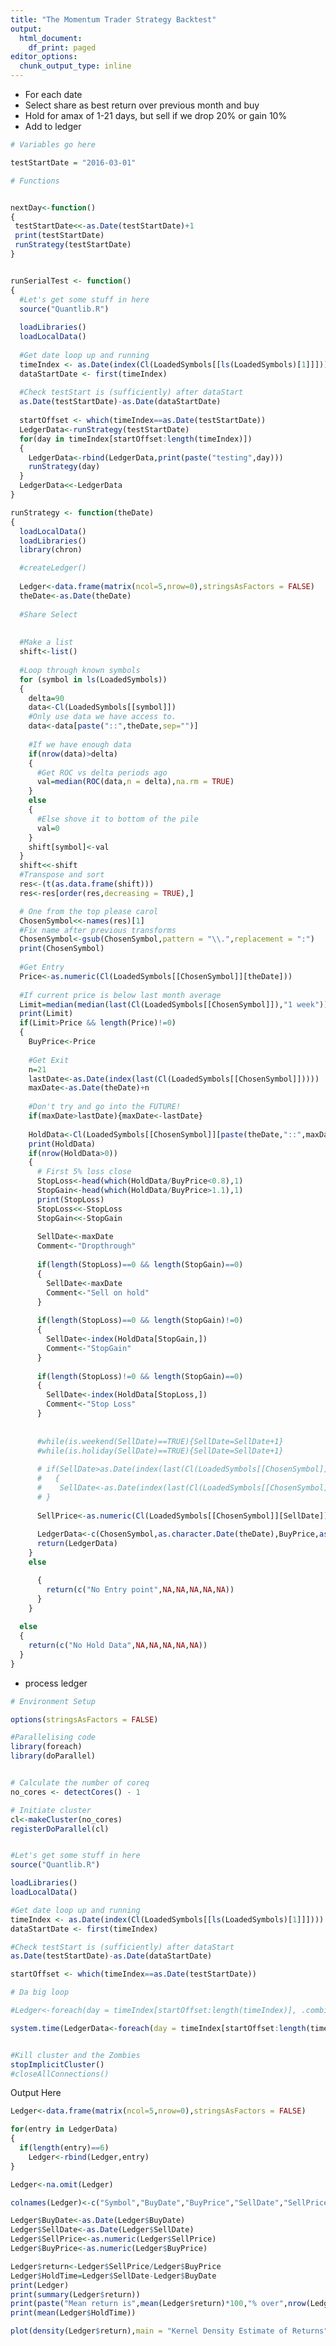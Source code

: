 ```yaml
---
title: "The Momentum Trader Strategy Backtest"
output:
  html_document:
    df_print: paged
editor_options:
  chunk_output_type: inline
---
```


- For each date
- Select share as best return over previous month and buy
- Hold for amax of 1-21 days, but sell if we drop 20% or gain 10%
- Add to ledger

```r

# Variables go here

testStartDate = "2016-03-01"

# Functions


nextDay<-function()
{
 testStartDate<<-as.Date(testStartDate)+1
 print(testStartDate)
 runStrategy(testStartDate)
}


runSerialTest <- function()
{
  #Let's get some stuff in here
  source("Quantlib.R")
  
  loadLibraries()
  loadLocalData()
  
  #Get date loop up and running
  timeIndex <- as.Date(index(Cl(LoadedSymbols[[ls(LoadedSymbols)[1]]])))
  dataStartDate <- first(timeIndex)
  
  #Check testStart is (sufficiently) after dataStart
  as.Date(testStartDate)-as.Date(dataStartDate)
  
  startOffset <- which(timeIndex==as.Date(testStartDate))
  LedgerData<-runStrategy(testStartDate)
  for(day in timeIndex[startOffset:length(timeIndex)])
  {
    LedgerData<-rbind(LedgerData,print(paste("testing",day)))
    runStrategy(day)
  }
  LedgerData<<-LedgerData
}

runStrategy <- function(theDate)
{
  loadLocalData()
  loadLibraries()
  library(chron)

  #createLedger()
  
  Ledger<-data.frame(matrix(ncol=5,nrow=0),stringsAsFactors = FALSE)
  theDate<-as.Date(theDate)
  
  #Share Select
  
  
  #Make a list
  shift<-list()
  
  #Loop through known symbols
  for (symbol in ls(LoadedSymbols))
  {
    delta=90
    data<-Cl(LoadedSymbols[[symbol]])
    #Only use data we have access to.
    data<-data[paste("::",theDate,sep="")]
    
    #If we have enough data
    if(nrow(data)>delta)
    {
      #Get ROC vs delta periods ago
      val=median(ROC(data,n = delta),na.rm = TRUE)
    }
    else
    {
      #Else shove it to bottom of the pile
      val=0
    }
    shift[symbol]<-val
  }
  shift<<-shift
  #Transpose and sort
  res<-(t(as.data.frame(shift)))
  res<-res[order(res,decreasing = TRUE),]

  # One from the top please carol
  ChosenSymbol<<-names(res)[1]
  #Fix name after previous transforms
  ChosenSymbol<-gsub(ChosenSymbol,pattern = "\\.",replacement = ":")
  print(ChosenSymbol)
  
  #Get Entry
  Price<-as.numeric(Cl(LoadedSymbols[[ChosenSymbol]][theDate]))
  
  #If current price is below last month average
  Limit=median(median(last(Cl(LoadedSymbols[[ChosenSymbol]]),"1 week")),na.rm=TRUE)
  print(Limit)
  if(Limit>Price && length(Price)!=0)
  {
    BuyPrice<-Price
    
    #Get Exit
    n=21
    lastDate<-as.Date(index(last(Cl(LoadedSymbols[[ChosenSymbol]]))))
    maxDate<-as.Date(theDate)+n
    
    #Don't try and go into the FUTURE!
    if(maxDate>lastDate){maxDate<-lastDate}
    
    HoldData<-Cl(LoadedSymbols[[ChosenSymbol]][paste(theDate,"::",maxDate,sep="")])
    print(HoldData)
    if(nrow(HoldData>0))
    {
      # First 5% loss close
      StopLoss<-head(which(HoldData/BuyPrice<0.8),1)
      StopGain<-head(which(HoldData/BuyPrice>1.1),1)
      print(StopLoss)
      StopLoss<<-StopLoss
      StopGain<<-StopGain
      
      SellDate<-maxDate
      Comment<-"Dropthrough"
      
      if(length(StopLoss)==0 && length(StopGain)==0)
      {
        SellDate<-maxDate
        Comment<-"Sell on hold"
      }
      
      if(length(StopLoss)==0 && length(StopGain)!=0)
      {
        SellDate<-index(HoldData[StopGain,])
        Comment<-"StopGain"
      }
      
      if(length(StopLoss)!=0 && length(StopGain)==0)
      {
        SellDate<-index(HoldData[StopLoss,])
        Comment<-"Stop Loss"
      }
      
      
      #while(is.weekend(SellDate)==TRUE){SellDate=SellDate+1}
      #while(is.holiday(SellDate)==TRUE){SellDate=SellDate+1}    
      
      # if(SellDate>as.Date(index(last(Cl(LoadedSymbols[[ChosenSymbol]])))))
      #   {
      #    SellDate<-as.Date(index(last(Cl(LoadedSymbols[[ChosenSymbol]]))))
      # }
      
      SellPrice<-as.numeric(Cl(LoadedSymbols[[ChosenSymbol]][SellDate]))
      
      LedgerData<-c(ChosenSymbol,as.character.Date(theDate),BuyPrice,as.character.Date(SellDate),SellPrice,Comment)
      return(LedgerData)
    }
    else

      {
        return(c("No Entry point",NA,NA,NA,NA,NA))
      }
    }
  
  else
  {
    return(c("No Hold Data",NA,NA,NA,NA,NA))
  }
}
```

- process ledger

```r

# Environment Setup

options(stringsAsFactors = FALSE)

#Parallelising code
library(foreach)
library(doParallel)


# Calculate the number of coreq
no_cores <- detectCores() - 1

# Initiate cluster
cl<-makeCluster(no_cores)
registerDoParallel(cl)


#Let's get some stuff in here
source("Quantlib.R")

loadLibraries()
loadLocalData()

#Get date loop up and running
timeIndex <- as.Date(index(Cl(LoadedSymbols[[ls(LoadedSymbols)[1]]])))
dataStartDate <- first(timeIndex)

#Check testStart is (sufficiently) after dataStart
as.Date(testStartDate)-as.Date(dataStartDate)

startOffset <- which(timeIndex==as.Date(testStartDate))

# Da big loop

#Ledger<-foreach(day = timeIndex[startOffset:length(timeIndex)], .combine = rbind)  %dopar% runStrategy(day)

system.time(LedgerData<-foreach(day = timeIndex[startOffset:length(timeIndex)])  %dopar% runStrategy(day))


#Kill cluster and the Zombies
stopImplicitCluster()
#closeAllConnections()
```

Output Here

```r

Ledger<-data.frame(matrix(ncol=5,nrow=0),stringsAsFactors = FALSE)

for(entry in LedgerData)
{
  if(length(entry)==6)
    Ledger<-rbind(Ledger,entry)
}

Ledger<-na.omit(Ledger)

colnames(Ledger)<-c("Symbol","BuyDate","BuyPrice","SellDate","SellPrice")
```

```r
Ledger$BuyDate<-as.Date(Ledger$BuyDate)
Ledger$SellDate<-as.Date(Ledger$SellDate)
Ledger$SellPrice<-as.numeric(Ledger$SellPrice)
Ledger$BuyPrice<-as.numeric(Ledger$BuyPrice)

Ledger$return<-Ledger$SellPrice/Ledger$BuyPrice
Ledger$HoldTime=Ledger$SellDate-Ledger$BuyDate
print(Ledger)
print(summary(Ledger$return))
print(paste("Mean return is",mean(Ledger$return)*100,"% over",nrow(Ledger),"trades."))
print(mean(Ledger$HoldTime))

plot(density(Ledger$return),main = "Kernel Density Estimate of Returns")
```
